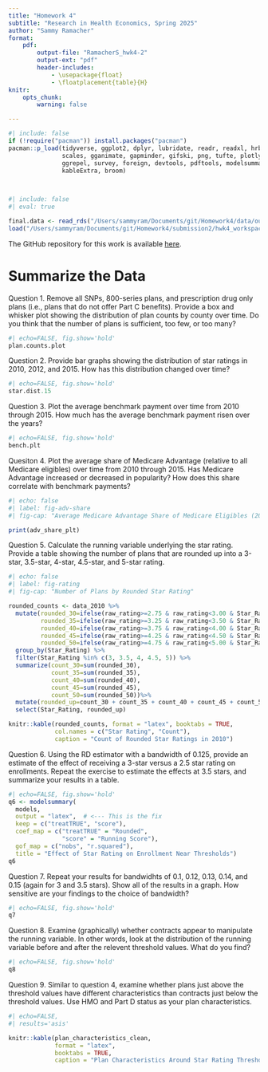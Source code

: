 ```yaml
---
title: "Homework 4"
subtitle: "Research in Health Economics, Spring 2025"
author: "Sammy Ramacher"
format:
    pdf: 
        output-file: "RamacherS_hwk4-2"
        output-ext: "pdf"
        header-includes: 
            - \usepackage{float}
            - \floatplacement{table}{H}
knitr:
    opts_chunk:
        warning: false

---
```

```r
#| include: false
if (!require("pacman")) install.packages("pacman")
pacman::p_load(tidyverse, ggplot2, dplyr, lubridate, readr, readxl, hrbrthemes, fixest,
               scales, gganimate, gapminder, gifski, png, tufte, plotly, OECD, knitr,
               ggrepel, survey, foreign, devtools, pdftools, modelsummary,
               kableExtra, broom)

            
```

```r
#| include: false
#| eval: true

final.data <- read_rds("/Users/sammyram/Documents/git/Homework4/data/output/final_ma_data.rds")
load("/Users/sammyram/Documents/git/Homework4/submission2/hwk4_workspace.Rdata")
```
The GitHub repository for this work is available [here](https://https://github.com/sramac9/Homework_4).


\newpage
# Summarize the Data

\noindent Question 1. Remove all SNPs, 800-series plans, and prescription drug only plans (i.e., plans that do not offer Part C benefits). Provide a box and whisker plot showing the distribution of plan counts by county over time. Do you think that the number of plans is sufficient, too few, or too many?

```r
#| echo=FALSE, fig.show='hold'
plan.counts.plot
```
\newpage

\noindent Question 2. Provide bar graphs showing the distribution of star ratings in 2010, 2012, and 2015. How has this distribution changed over time?
```r
#| echo=FALSE, fig.show='hold'
star.dist.15
```
\newpage

\noindent Question 3. Plot the average benchmark payment over time from 2010 through 2015. How much has the average benchmark payment risen over the years?
```r
#| echo=FALSE, fig.show='hold'
bench.plt
```
\newpage

\noindent Quesiton 4. Plot the average share of Medicare Advantage (relative to all Medicare eligibles) over time from 2010 through 2015. Has Medicare Advantage increased or decreased in popularity? How does this share correlate with benchmark payments?

```r
#| echo: false
#| label: fig-adv-share
#| fig-cap: "Average Medicare Advantage Share of Medicare Eligibles (2010–2015)"

print(adv_share_plt)
```
\newpage 

\noindent Question 5. Calculate the running variable underlying the star rating. Provide a table showing the number of plans that are rounded up into a 3-star, 3.5-star, 4-star, 4.5-star, and 5-star rating.

```r
#| echo: false
#| label: fig-rating
#| fig-cap: "Number of Plans by Rounded Star Rating" 

rounded_counts <- data_2010 %>%
  mutate(rounded_30=ifelse(raw_rating>=2.75 & raw_rating<3.00 & Star_Rating==3.0,1,0), 
         rounded_35=ifelse(raw_rating>=3.25 & raw_rating<3.50 & Star_Rating==3.5,1,0),
         rounded_40=ifelse(raw_rating>=3.75 & raw_rating<4.00 & Star_Rating==4.0,1,0),
         rounded_45=ifelse(raw_rating>=4.25 & raw_rating<4.50 & Star_Rating==4.5,1,0), 
         rounded_50=ifelse(raw_rating>=4.75 & raw_rating<5.00 & Star_Rating==5.0,1,0)) %>%
  group_by(Star_Rating) %>% 
  filter(Star_Rating %in% c(3, 3.5, 4, 4.5, 5)) %>% 
  summarize(count_30=sum(rounded_30), 
            count_35=sum(rounded_35), 
            count_40=sum(rounded_40), 
            count_45=sum(rounded_45),
            count_50=sum(rounded_50))%>% 
  mutate(rounded_up=count_30 + count_35 + count_40 + count_45 + count_50) %>% 
  select(Star_Rating, rounded_up)

knitr::kable(rounded_counts, format = "latex", booktabs = TRUE, 
             col.names = c("Star Rating", "Count"),
             caption = "Count of Rounded Star Ratings in 2010")


```
\newpage 

\noindent Question 6. Using the RD estimator with a bandwidth of 0.125, provide an estimate of the effect of receiving a 3-star versus a 2.5 star rating on enrollments. Repeat the exercise to estimate the effects at 3.5 stars, and summarize your results in a table.

```r
#| echo=FALSE, fig.show='hold'
q6 <- modelsummary(
  models,
  output = "latex",  # <--- This is the fix
  keep = c("treatTRUE", "score"),
  coef_map = c("treatTRUE" = "Rounded",
               "score" = "Running Score"),
  gof_map = c("nobs", "r.squared"), 
  title = "Effect of Star Rating on Enrollment Near Thresholds")
q6

```
\newpage 

\noindent Question 7. Repeat your results for bandwidhts of 0.1, 0.12, 0.13, 0.14, and 0.15 (again for 3 and 3.5 stars). Show all of the results in a graph. How sensitive are your findings to the choice of bandwidth?

```r
#| echo=FALSE, fig.show='hold'
q7

```
\newpage

\noindent Question 8. Examine (graphically) whether contracts appear to manipulate the running variable. In other words, look at the distribution of the running variable before and after the relevent threshold values. What do you find?

```r
#| echo=FALSE, fig.show='hold' 
q8

```
\newpage

\noindent Question 9. Similar to question 4, examine whether plans just above the threshold values have different characteristics than contracts just below the threshold values. Use HMO and Part D status as your plan characteristics.
```r
#| echo=FALSE,
#| results='asis'

knitr::kable(plan_characteristics_clean, 
             format = "latex", 
             booktabs = TRUE, 
             caption = "Plan Characteristics Around Star Rating Thresholds")
```
